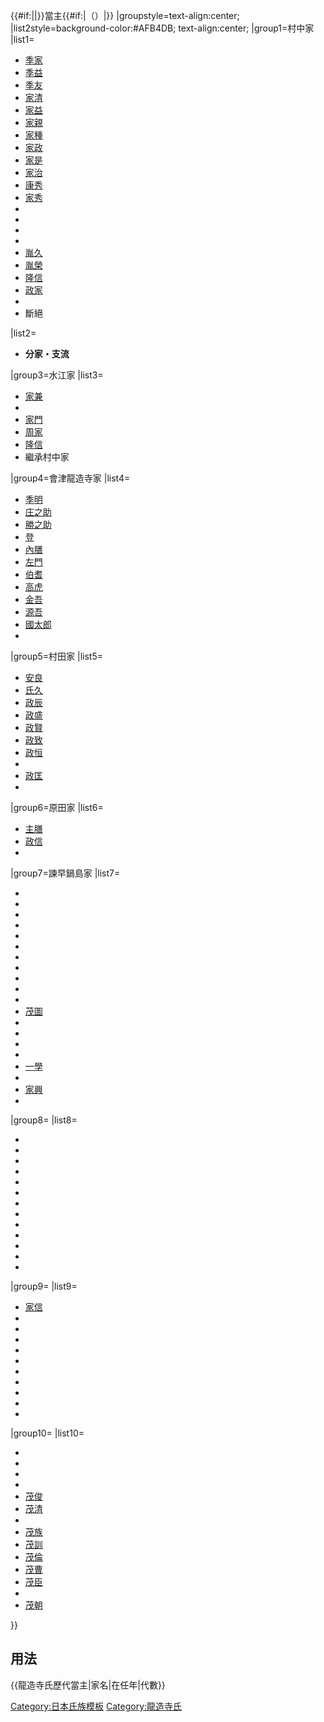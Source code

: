 {{Navbox
|bodyclass=hlist

|name=龍造寺氏歷代當主
|title={{#if:{{{1|}}}|{{{1|}}}|[[龍造寺氏]]}}{{#if:{{{3|}}}|{{{3|}}}|}}當主{{#if:{{{2|}}}|（{{{2|}}}）|}}
|groupstyle=text-align:center;
|list2style=background-color:#AFB4DB; text-align:center;
|group1=村中家
|list1=
*[[龍造寺季家|季家]]
*[[龍造寺季益|季益]]
*[[龍造寺季友|季友]]
*[[龍造寺家清|家清]]
*[[龍造寺家益|家益]]
*[[龍造寺家親|家親]]
*[[龍造寺家種|家種]]
*[[龍造寺家政|家政]]
*[[龍造寺家是|家是]]
*[[龍造寺家治|家治]]
*[[龍造寺康秀|康秀]]
*[[龍造寺家秀|家秀]]
*{{tsl|ja|龍造寺家氏||家氏}}
*{{tsl|ja|龍造寺康家||康家}}
*{{tsl|ja|龍造寺家和||家和}}
*{{tsl|ja|龍造寺胤和||胤和}}
*[[龍造寺胤久|胤久]]
*[[龍造寺胤榮|胤榮]]
*[[龍造寺隆信|隆信]]
*[[龍造寺政家|政家]]
*{{tsl|ja|龍造寺高房||高房}}
*斷絕
|list2=
*'''分家・支流''' 
|group3=水江家
|list3=
*[[龍造寺家兼|家兼]]
*{{tsl|ja|龍造寺家純||家純}}
*[[龍造寺家門|家門]]
*[[龍造寺周家|周家]]
*[[龍造寺隆信|隆信]]
*繼承村中家
|group4=會津龍造寺家
|list4=
*[[龍造寺季明|季明]]
*[[龍造寺庄之助|庄之助]]
*[[龍造寺勝之助|勝之助]]
*[[龍造寺登|登]]
*[[龍造寺內膳|內膳]]
*[[龍造寺左門|左門]]
*[[龍造寺伯耆|伯耆]]
*[[龍造寺高虎|高虎]]
*[[龍造寺金吾|金吾]]
*[[龍造寺源吾|源吾]]
*[[龍造寺國太郎|國太郎]]
*
|group5=村田家
|list5=
*[[村田安良|安良]]
*[[村田氏久|氏久]]
*[[村田政辰|政辰]]
*[[村田政盛|政盛]]
*[[村田政賢|政賢]]
*[[村田政致|政致]]
*[[村田政恒|政恒]]
*{{tsl|ja|村田政矩||政矩}}
*[[村田政匡|政匡]]
*
|group6=原田家
|list6=
*[[龍造寺主膳|主膳]]
*[[龍造寺政信|政信]]
*
|group7=諫早鍋島家
|list7=
*{{tsl|ja|龍造寺鑑兼||鑑兼}}
*{{tsl|ja|龍造寺家晴||家晴}}
*{{tsl|ja|諫早直孝||直孝}}
*{{tsl|ja|諫早茂敬||茂敬}}
*{{tsl|ja|諫早茂真||茂真}}
*{{tsl|ja|諫早茂門||茂門}}
*{{tsl|ja|諫早茂元||茂元}}
*{{tsl|ja|諫早茂晴||茂晴}}
*{{tsl|ja|諫早茂行||茂行}}
*{{tsl|ja|諫早行孝||行孝}}
*{{tsl|ja|諫早茂成||茂成}}
*[[諫早茂圖|茂圖]]
*{{tsl|ja|諫早茂洪||茂洪}}
*{{tsl|ja|諫早茂喬||茂喬}}
*{{tsl|ja|諫早茂孫||茂孫}}
*{{tsl|ja|諫早武春||武春}}
*[[諫早一學|一學]]
*{{tsl|ja|諫早家崇||家崇}}
*[[諫早家興|家興]]
*
|group8={{tsl|ja|後多久氏||多久鍋島家}}
|list8=
*{{tsl|ja|龍造寺長信||長信}}
*{{tsl|ja|多久安順||安順}}
*{{tsl|ja|多久茂辰||茂辰}}
*{{tsl|ja|多久茂矩||茂矩}}
*{{tsl|ja|多久茂文||茂文}}
*{{tsl|ja|鍋島直英||茂村}}
*{{tsl|ja|多久茂明||茂明}}
*{{tsl|ja|多久茂堯||茂堯}}
*{{tsl|ja|多久茂孝||茂孝}}
*{{tsl|ja|多久茂鄰||茂鄰}}
*{{tsl|ja|多久茂澄||茂澄}}
*{{tsl|ja|多久茂族||茂族}}
*
|group9={{tsl|ja|後藤氏||武雄鍋島家}}
|list9=
*[[後藤家信|家信]]
*{{tsl|ja|鍋島茂綱||茂綱}}
*{{tsl|ja|鍋島茂和||茂和}}
*{{tsl|ja|鍋島茂紀||茂紀}}
*{{tsl|ja|鍋島茂正||茂正}}
*{{tsl|ja|鍋島茂昭||茂昭}}
*{{tsl|ja|鍋島茂明||茂明}}
*{{tsl|ja|鍋島茂順||茂順}}
*{{tsl|ja|鍋島茂義||茂義}}
*{{tsl|ja|鍋島茂昌||茂昌}}
*
|group10={{tsl|ja|須古鍋島家||須古鍋島家}}
|list10=
*{{tsl|ja|龍造寺信周||信周}}
*{{tsl|ja|龍造寺信昭||信昭}}
*{{tsl|ja|鍋島茂周||茂周}}
*{{tsl|ja|鍋島正辰||正辰}}
*[[鍋島茂俊|茂俊]]
*[[鍋島茂清|茂清]]
*{{tsl|ja|多久茂明||茂明}}
*[[鍋島茂族|茂族]]
*[[鍋島茂訓|茂訓]]
*[[鍋島茂倫|茂倫]]
*[[鍋島茂曹|茂曹]]
*[[鍋島茂臣|茂臣]]
*{{tsl|ja|鍋島茂真||茂真}}
*[[鍋島茂朝|茂朝]]
}}<noinclude>

==用法 ==
<nowiki>{{龍造寺氏歷代當主|家名|在任年|代數}}</nowiki>
[[Category:日本氏族模板]]
[[Category:龍造寺氏]]
</noinclude>